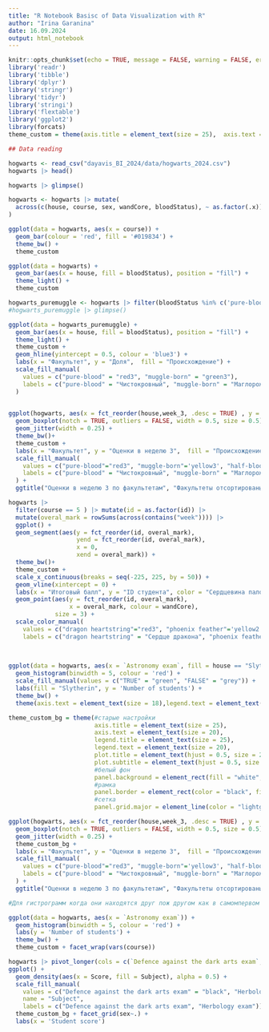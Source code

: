 ---
title: "R Notebook Basisc of Data Visualization with R"
author: "Irina Garanina"
date: 16.09.2024
output: html_notebook
---

```{r setup, include=FALSE}
knitr::opts_chunk$set(echo = TRUE, message = FALSE, warning = FALSE, error = FALSE, fig.width=16, fig.height=10)
library('readr')
library('tibble')
library('dplyr')
library('stringr')
library('tidyr')
library('stringi')
library('flextable')
library('ggplot2')
library(forcats)
theme_custom = theme(axis.title = element_text(size = 25),  axis.text = element_text(size = 20), legend.title = element_text(size = 25),  legend.text = element_text(size = 20), plot.title = element_text(hjust = 0.5, size = 25) ,plot.subtitle = element_text(hjust = 0.5, size = 20) )
```

```{r dataLoading}
## Data reading

hogwarts <- read_csv("dayavis_BI_2024/data/hogwarts_2024.csv")
hogwarts |> head()
```

```{r}
hogwarts |> glimpse()
```

```{r preparing data}
hogwarts <- hogwarts |> mutate(
  across(c(house, course, sex, wandCore, bloodStatus), ~ as.factor(.x))
)
```

```{r bars task 1}
ggplot(data = hogwarts, aes(x = course)) + 
  geom_bar(colour = 'red', fill = '#019834') + 
  theme_bw() +
  theme_custom

```

```{r bars task 2, conclusion that both Gryffindor and Slytherin has highest percentage of pure-blood students, but Gfyffindor has more than twice higher percentage of muggle-borns compared with Slytherin, and the highest among all houses}
ggplot(data = hogwarts) + 
  geom_bar(aes(x = house, fill = bloodStatus), position = "fill") + 
  theme_light() +
  theme_custom

```

```{r bars task 3}
hogwarts_puremuggle <- hogwarts |> filter(bloodStatus %in% c('pure-blood', 'muggle-born'))
#hogwarts_puremuggle |> glimpse()

ggplot(data = hogwarts_puremuggle) + 
  geom_bar(aes(x = house, fill = bloodStatus), position = "fill") + 
  theme_light() +
  theme_custom +
  geom_hline(yintercept = 0.5, colour = 'blue3') + 
  labs(x = "Факультет", y = "Доля",  fill = "Происхождение") +
  scale_fill_manual(
    values = c("pure-blood" = "red3", "muggle-born" = "green3"),
    labels = c("pure-blood" = "Чистокровный", "muggle-born" = "Маглорожденный")
  )
  
```

```{r boxplots tasks 1-3, fig.width=14, fig.height=14}
ggplot(hogwarts, aes(x = fct_reorder(house,week_3, .desc = TRUE) , y = week_3, fill = bloodStatus))+
  geom_boxplot(notch = TRUE, outliers = FALSE, width = 0.5, size = 0.5)+
  geom_jitter(width = 0.25) +
  theme_bw()+
  theme_custom +
  labs(x = "Факультет", y = "Оценки в неделю 3",  fill = "Происхождение") +
  scale_fill_manual(
    values = c("pure-blood"="red3", "muggle-born"='yellow3', "half-blood"='green3'), 
    labels = c("pure-blood" = "Чистокровный", "muggle-born" = "Маглорожденный", "half-blood" = "Полукровка")
  ) +
  ggtitle("Оценки в неделю 3 по факультетам", "Факультеты отсортированы в порядке убывания медианной оценки")

```

```{r other task 1, fig.width=14, fig.height=25}

hogwarts |> 
  filter(course == 5 ) |> mutate(id = as.factor(id)) |>
  mutate(overal_mark = rowSums(across(contains("week")))) |>
  ggplot() +
  geom_segment(aes(y = fct_reorder(id, overal_mark), 
                   yend = fct_reorder(id, overal_mark), 
                   x = 0, 
                   xend = overal_mark)) + 
  theme_bw()+
  theme_custom +
  scale_x_continuous(breaks = seq(-225, 225, by = 50)) +
  geom_vline(xintercept = 0) +
  labs(x = "Итоговый балл", y = "ID студента", color = "Сердцевина палочки") +
  geom_point(aes(y = fct_reorder(id, overal_mark), 
                 x = overal_mark, colour = wandCore), 
             size = 3) +
  scale_color_manual(
    values = c("dragon heartstring"="red3", "phoenix feather"='yellow2', "unicorn hair"='grey'),
    labels = c("dragon heartstring" = "Сердце дракона", "phoenix feather" = "Перо феникса", "unicorn hair" = "Волос единорога"))
  
  
```

```{r other task 2}

ggplot(data = hogwarts, aes(x = `Astronomy exam`, fill = house == "Slytherin")) + 
  geom_histogram(binwidth = 5, colour = 'red') + 
  scale_fill_manual(values = c("TRUE" = "green", "FALSE" = "grey")) +  
  labs(fill = "Slytherin", y = 'Number of students') +
  theme_bw() +
  theme(axis.text = element_text(size = 18),legend.text = element_text(size = 18), axis.title.x = element_text(size = 22), legend.title = element_text(size = 20), axis.title.y = element_text(size = 20))

```

```{r other task 3}

theme_custom_bg = theme(#старые настройки
                        axis.title = element_text(size = 25),
                        axis.text = element_text(size = 20),
                        legend.title = element_text(size = 25),
                        legend.text = element_text(size = 20),
                        plot.title = element_text(hjust = 0.5, size = 25),
                        plot.subtitle = element_text(hjust = 0.5, size = 20),
                        #белый фон 
                        panel.background = element_rect(fill = "white", color = NA),
                        #рамка
                        panel.border = element_rect(color = "black", fill = NA, size = 0.5),
                        #сетка
                        panel.grid.major = element_line(color = "lightgray", size = 0.5))

ggplot(hogwarts, aes(x = fct_reorder(house,week_3, .desc = TRUE) , y = week_3, fill = bloodStatus))+
  geom_boxplot(notch = TRUE, outliers = FALSE, width = 0.5, size = 0.5)+
  geom_jitter(width = 0.25) +
  theme_custom_bg +
  labs(x = "Факультет", y = "Оценки в неделю 3",  fill = "Происхождение") +
  scale_fill_manual(
    values = c("pure-blood"="red3", "muggle-born"='yellow3', "half-blood"='green3'), 
    labels = c("pure-blood" = "Чистокровный", "muggle-born" = "Маглорожденный", "half-blood" = "Полукровка")
  ) +
  ggtitle("Оценки в неделю 3 по факультетам", "Факультеты отсортированы в порядке убывания медианной оценки")

```

```{r facets task 1}

#Для гистрограмм когда они находятся друг пож другом как в самомпервом примере фасетирования, тк удобнее сравнивать #гистограммы мне у них медианы, хвосты и пр. ДЛя violin plot наоборот тк медианы варьируют в вертикальном #направлении в зависимости от данных. Общее правило такое, что если основная метрика, на которую смотрим варьирует #по вертикали, тогда графики удобнее сравнивать в одном ряду, а если по горизонтали, то друг под другом.
```

```{r facets task 2}

ggplot(data = hogwarts, aes(x = `Astronomy exam`)) + 
  geom_histogram(binwidth = 5, colour = 'red') + 
  labs(y = 'Number of students') +
  theme_bw() +
  theme_custom + facet_wrap(vars(course))
```

```{r facets task 3}
hogwarts |> pivot_longer(cols = c(`Defence against the dark arts exam`, `Herbology exam`), names_to = "Subject", values_to = "Score") |> 
ggplot() + 
  geom_density(aes(x = Score, fill = Subject), alpha = 0.5) +
  scale_fill_manual(
    values = c("Defence against the dark arts exam" = "black", "Herbology exam" = "green"),
    name = "Subject",
    labels = c("Defence against the dark arts exam", "Herbology exam")) + 
  theme_custom_bg + facet_grid(sex~.) + 
  labs(x = 'Student score')
```
